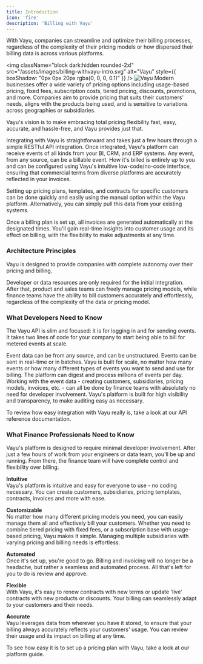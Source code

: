 ```yaml
---
title: Introduction
icon: 'fire'
description: 'Billing with Vayu'
---
```


With Vayu, companies can streamline and optimize their billing processes, regardless of the complexity of their pricing models or how dispersed their billing data is across various platforms.

<img
  className="block dark:hidden rounded-2xl"
  src="/assets/images/billing-withvayu-intro.svg"
  alt="Vayu"
  style={{ boxShadow: "0px 0px 20px rgba(0, 0, 0, 0.1)" }}
/>
<img
  className="hidden dark:block rounded-2xl"
  src="/assets/images/billing-withvayu-intro.svg"
  alt="Vayu"
/>
Modern businesses offer a wide variety of pricing options including usage-based pricing, fixed fees, subscription costs, tiered pricing, discounts, promotions, and more. Companies aim to provide pricing that suits their customers' needs, aligns with the products being used, and is sensitive to variations across geographies or subsidiaries.

Vayu's vision is to make embracing total pricing flexibility fast, easy, accurate, and hassle-free, and Vayu provides just that.

Integrating with Vayu is straightforward and takes just a few hours through a simple RESTful API integration. Once integrated, Vayu's platform can receive events of all kinds from your BI, CRM, and ERP systems. Any event, from any source, can be a billable event. How it's billed is entirely up to you and can be configured using Vayu's intuitive low-code/no-code interface, ensuring that commercial terms from diverse platforms are accurately reflected in your invoices.

Setting up pricing plans, templates, and contracts for specific customers can be done quickly and easily using the manual option within the Vayu platform. Alternatively, you can simply pull this data from your existing systems.

Once a billing plan is set up, all invoices are generated automatically at the designated times. You'll gain real-time insights into customer usage and its effect on billing, with the flexibility to make adjustments at any time.

### Architecture Principles
Vayu is designed to provide companies with complete autonomy over their pricing and billing.

Developer or data resources are only required for the initial integration. After that, product and sales teams can freely manage pricing models, while finance teams have the ability to bill customers accurately and effortlessly, regardless of the complexity of the data or pricing model.

### What Developers Need to Know
The Vayu API is slim and focused: it is for logging in and for sending events. It takes two lines of code for your company to start being able to bill for metered events at scale.

<Steps>
  <Step title="Events Metering Flexibility.">
   Event data can be from any source, and can be unstructured. Events can be sent in real-time or in batches.
  </Step>
  <Step title="Scale">
    Vayu is built for scale, no matter how many events or how many different types of events you want to send and use for billing. The platform can digest and process millions of events per day.
  </Step>
  <Step title="No-code / low-code">
    Working with the event data - creating customers, subsidiaries, pricing models, invoices, etc. - can all be done by finance teams with absolutely no need for developer involvement.
  </Step>
  <Step title="Auditable">
  Vayu's platform is built for high visibility and transparency, to make auditing easy as necessary.
  </Step>
</Steps>

To review how easy integration with Vayu really is, take a look at our API reference documentation.

### What Finance Professionals Need to Know
Vayu's platform is designed to require minimal developer involvement. After just a few hours of work from your engineers or data team, you'll be up and running. From there, the finance team will have complete control and flexibility over billing. <br/>

**Intuitive** <br/>
 Vayu's platform is intuitive and easy for everyone to use - no coding necessary. You can create customers, subsidiaries, pricing templates, contracts, invoices and more with ease. <br/>

**Customizable** <br/>
No matter how many different pricing models you need, you can easily manage them all and effectively bill your customers. Whether you need to combine tiered pricing with fixed fees, or a subscription base with usage-based pricing, Vayu makes it simple. Managing multiple subsidiaries with varying pricing and billing needs is effortless. <br/>

**Automated** <br/>
Once it's set up, you're good to go. Billing and invoicing will no longer be a headache, but rather a seamless and automated process. All that's left for you to do is review and approve. <br/>

**Flexible** <br/>
With Vayu, it's easy to renew contracts with new terms or update 'live' contracts with new products or discounts. Your billing can seamlessly adapt to your customers and their needs. <br/>

**Accurate** <br/> Vayu leverages data from wherever you have it stored, to ensure that your billing always accurately reflects your customers' usage. You can review their usage and its impact on billing at any time.

To see how easy it is to set up a pricing plan with Vayu, take a look at our platform guide.